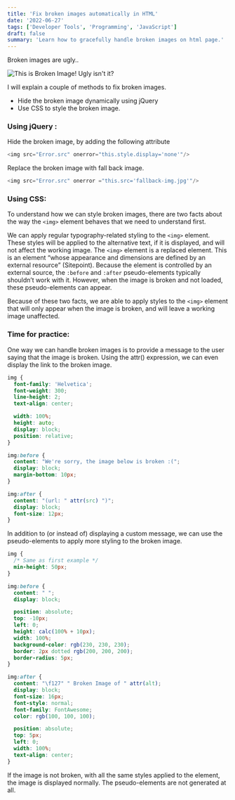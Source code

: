 ```yaml
---
title: 'Fix broken images automatically in HTML'
date: '2022-06-27'
tags: ['Developer Tools', 'Programming', 'JavaScript']
draft: false
summary: 'Learn how to gracefully handle broken images on html page.'
---
```


Broken images are ugly..

![This is Broken Image! Ugly isn't it?](http://khalilganiga.netlify.app/broken.jpg)

I will explain a couple of methods to fix broken images.

- Hide the broken image dynamically using jQuery
- Use CSS to style the broken image.

### Using jQuery :

Hide the broken image, by adding the following attribute

```JavaScript
<img src="Error.src" onerror="this.style.display='none'"/>
```

Replace the broken image with fall back image.

```JavaScript
<img src="Error.src" onerror ="this.src='fallback-img.jpg'"/>
```

### Using CSS:

To understand how we can style broken images, there are two facts about the way the `<img>` element behaves that we need to understand first.

We can apply regular typography-related styling to the `<img>` element. These styles will be applied to the alternative text, if it is displayed, and will not affect the working image.
The `<img>` element is a replaced element. This is an element “whose appearance and dimensions are defined by an external resource” (Sitepoint). Because the element is controlled by an external source, the `:before` and `:after` pseudo-elements typically shouldn’t work with it. However, when the image is broken and not loaded, these pseudo-elements can appear.

Because of these two facts, we are able to apply styles to the `<img>` element that will only appear when the image is broken, and will leave a working image unaffected.

### Time for practice:

One way we can handle broken images is to provide a message to the user saying that the image is broken. Using the attr() expression, we can even display the link to the broken image.

```CSS
img {
  font-family: 'Helvetica';
  font-weight: 300;
  line-height: 2;
  text-align: center;

  width: 100%;
  height: auto;
  display: block;
  position: relative;
}

img:before {
  content: "We're sorry, the image below is broken :(";
  display: block;
  margin-bottom: 10px;
}

img:after {
  content: "(url: " attr(src) ")";
  display: block;
  font-size: 12px;
}
```

In addition to (or instead of) displaying a custom message, we can use the pseudo-elements to apply more styling to the broken image.

```CSS
img {
  /* Same as first example */
  min-height: 50px;
}

img:before {
  content: " ";
  display: block;

  position: absolute;
  top: -10px;
  left: 0;
  height: calc(100% + 10px);
  width: 100%;
  background-color: rgb(230, 230, 230);
  border: 2px dotted rgb(200, 200, 200);
  border-radius: 5px;
}

img:after {
  content: "\f127" " Broken Image of " attr(alt);
  display: block;
  font-size: 16px;
  font-style: normal;
  font-family: FontAwesome;
  color: rgb(100, 100, 100);

  position: absolute;
  top: 5px;
  left: 0;
  width: 100%;
  text-align: center;
}
```

If the image is not broken, with all the same styles applied to the element, the image is displayed normally. The pseudo-elements are not generated at all.
